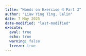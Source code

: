 ```yaml
---
title: "Hands on Exercise 4 Part 3"
author: "Liaw Ying Ting, Celin"
date: 7 May 2025
date-modified: "last-modified"
execute: 
  eval: true
  echo: true
  warning: false
  freeze: true
---
```

